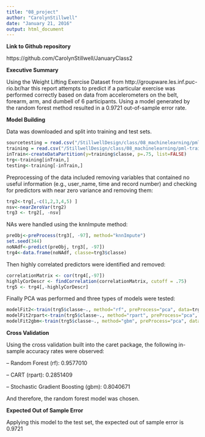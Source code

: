 ```yaml
---
title: "08_project"
author: "CarolynStillwell"
date: "January 21, 2016"
output: html_document
---
```


**Link to Github repository** 

https://github.com/CarolynStillwell/JanuaryClass2

**Executive Summary**

Using the Weight Lifting Exercise Dataset from http://groupware.les.inf.puc-rio.br/har this report attempts to predict if a particular exercise was performed correctly based on data from accelerometers on the belt, forearm, arm, and dumbell of 6 participants. Using a model generated by the random forest method resulted in a 0.9721 out-of-sample error rate.

**Model Building**

Data was downloaded and split into training and test sets.

```r
sourcetesting = read.csv("/StillwellDesign/class/08_machinelearning/pml-testing.csv")
training = read.csv("/StillwellDesign/class/08_machinelearning/pml-training.csv")
inTrain<-createDataPartition(y=training$classe, p=.75, list=FALSE)
trg<-training[inTrain,]
testing<-training[-inTrain,]
```

Preprocessing of the data included removing variables that contained no useful information (e.g., user_name, time and record number) and checking for predictors with near zero variance and removing them:
```r
trg2<-trg[,-c(1,2,3,4,5) ]
nsv<-nearZeroVar(trg2)
trg3 <- trg2[, -nsv]
```

NAs were handled using the knnImpute method:
```r
preObj<-preProcess(trg3[, -97], method="knnImpute")
set.seed(344)
noNAdf<-predict(preObj, trg3[, -97])
trg4<-data.frame(noNAdf, classe=trg3$classe)
```

Then highly correlated predictors were identified and removed:
```r
correlationMatrix <- cor(trg4[,-97])
highlyCorDescr <- findCorrelation(correlationMatrix, cutoff = .75)
trg5 <- trg4[,-highlyCorDescr]
```

Finally PCA was performed and three types of models were tested:
```r
modelFit2<-train(trg5$classe~., method="rf", preProcess="pca", data=trg5) 
modelFit2rpart<-train(trg5$classe~., method="rpart", preProcess="pca", data=trg5) 
modelFit2gbm<-train(trg5$classe~., method="gbm", preProcess="pca", data=trg5, verbose=FALSE) 
```

**Cross Validation**

Using the cross validation built into the caret package, the following in-sample accuracy rates were observed:

-- Random Forest (rf): 0.9577010

-- CART (rpart): 0.2851409

-- Stochastic Gradient Boosting (gbm): 0.8040671

And therefore, the random forest model was chosen.

**Expected Out of Sample Error**

Applying this model to the test set, the expected out of sample error is 0.9721 









